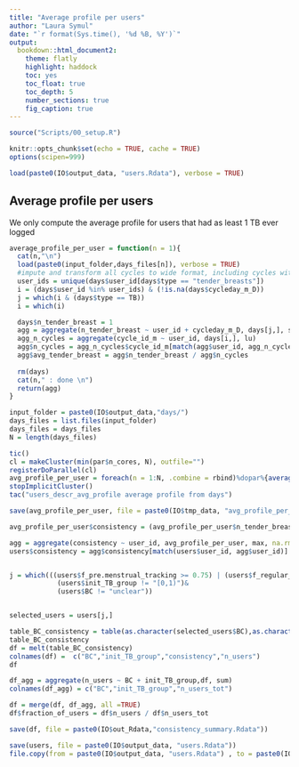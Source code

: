 ```yaml
---
title: "Average profile per users"
author: "Laura Symul"
date: "`r format(Sys.time(), '%d %B, %Y')`"
output: 
  bookdown::html_document2: 
    theme: flatly
    highlight: haddock
    toc: yes
    toc_float: true
    toc_depth: 5
    number_sections: true
    fig_caption: true
---
```




```r
source("Scripts/00_setup.R")
```


```r
knitr::opts_chunk$set(echo = TRUE, cache = TRUE)
options(scipen=999)
```



```r
load(paste0(IO$output_data, "users.Rdata"), verbose = TRUE)
```


## Average profile per users

We only compute the average profile for users that had as least 1 TB ever logged

```r
average_profile_per_user = function(n = 1){
  cat(n,"\n")
  load(paste0(input_folder,days_files[n]), verbose = TRUE)
  #impute and transform all cycles to wide format, including cycles without TB logs
  user_ids = unique(days$user_id[days$type == "tender_breasts"])
  i = (days$user_id %in% user_ids) & (!is.na(days$cycleday_m_D))
  j = which(i & (days$type == TB))
  i = which(i)

  days$n_tender_breast = 1
  agg = aggregate(n_tender_breast ~ user_id + cycleday_m_D, days[j,], sum)
  agg_n_cycles = aggregate(cycle_id_m ~ user_id, days[i,], lu)
  agg$n_cycles = agg_n_cycles$cycle_id_m[match(agg$user_id, agg_n_cycles$user_id)]
  agg$avg_tender_breast = agg$n_tender_breast / agg$n_cycles
  
  rm(days)
  cat(n," : done \n")
  return(agg)
}
```



```r

input_folder = paste0(IO$output_data,"days/")
days_files = list.files(input_folder)
days_files = days_files
N = length(days_files)

tic()
cl = makeCluster(min(par$n_cores, N), outfile="")
registerDoParallel(cl)
avg_profile_per_user = foreach(n = 1:N, .combine = rbind)%dopar%{average_profile_per_user(n = n)}
stopImplicitCluster()
tac("users_descr_avg_profile average profile from days")

save(avg_profile_per_user, file = paste0(IO$tmp_data, "avg_profile_per_user.Rdata"))
```


```r


avg_profile_per_user$consistency = (avg_profile_per_user$n_tender_breast - 1)/(avg_profile_per_user$n_cycles - 1)

agg = aggregate(consistency ~ user_id, avg_profile_per_user, max, na.rm = TRUE) # function(x){weighted.mean(x = x, w = 100*x+1)}
users$consistency = agg$consistency[match(users$user_id, agg$user_id)]


j = which(((users$f_pre.menstrual_tracking >= 0.75) | (users$f_regular_tracking >= 0.75))&
            (users$init_TB_group != "[0,1)")&
            (users$BC != "unclear"))


selected_users = users[j,]

table_BC_consistency = table(as.character(selected_users$BC),as.character(selected_users$init_TB_group), round(selected_users$consistency,1))
table_BC_consistency
df = melt(table_BC_consistency)
colnames(df) =  c("BC","init_TB_group","consistency","n_users")
df

df_agg = aggregate(n_users ~ BC + init_TB_group,df, sum)
colnames(df_agg) = c("BC","init_TB_group","n_users_tot")

df = merge(df, df_agg, all =TRUE)
df$fraction_of_users = df$n_users / df$n_users_tot

save(df, file = paste0(IO$out_Rdata,"consistency_summary.Rdata"))


```


```r

save(users, file = paste0(IO$output_data, "users.Rdata"))
file.copy(from = paste0(IO$output_data, "users.Rdata") , to = paste0(IO$tmp_data, "users_with_consistency.Rdata"), overwrite = TRUE)

```


